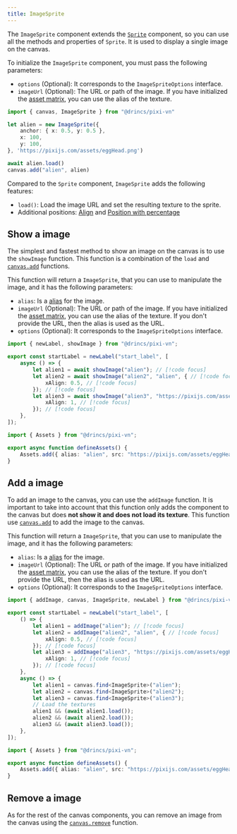 ```yaml
---
title: ImageSprite
---
```


The `ImageSprite` component extends the [`Sprite`](/start/canvas-components#base-components) component, so you can use all the methods and properties of `Sprite`. It is used to display a single image on the canvas.

To initialize the `ImageSprite` component, you must pass the following parameters:

* `options` (Optional): It corresponds to the `ImageSpriteOptions` interface.
* `imageUrl` (Optional): The URL or path of the image. If you have initialized the [asset matrix](/start/assets-management.md#initialize-the-asset-matrix-at-project-start), you can use the alias of the texture.

```ts
import { canvas, ImageSprite } from "@drincs/pixi-vn"

let alien = new ImageSprite({
    anchor: { x: 0.5, y: 0.5 },
    x: 100,
    y: 100,
}, 'https://pixijs.com/assets/eggHead.png')

await alien.load()
canvas.add("alien", alien)
```

Compared to the `Sprite` component, `ImageSprite` adds the following features:

* `load()`: Load the image URL and set the resulting texture to the sprite.
* Additional positions: [Align](/start/canvas-position.md) and [Position with percentage](/start/canvas-position.md)

## Show a image

The simplest and fastest method to show an image on the canvas is to use the `showImage` function. This function is a combination of the `load` and [`canvas.add`](/start/canvas-functions.md#add-a-canvas-component) functions.

This function will return a `ImageSprite`, that you can use to manipulate the image, and it has the following parameters:

* `alias`: Is a [alias](/start/canvas-alias.md) for the image.
* `imageUrl` (Optional): The URL or path of the image. If you have initialized the [asset matrix](/start/assets-management.md#initialize-the-asset-matrix-at-project-start), you can use the alias of the texture. If you don't provide the URL, then the alias is used as the URL.
* `options` (Optional): It corresponds to the `ImageSpriteOptions` interface.

```ts tab="labels/startLabel.ts"
import { newLabel, showImage } from "@drincs/pixi-vn";

export const startLabel = newLabel("start_label", [
    async () => {
        let alien1 = await showImage("alien"); // [!code focus]
        let alien2 = await showImage("alien2", "alien", { // [!code focus]
            xAlign: 0.5, // [!code focus]
        }); // [!code focus]
        let alien3 = await showImage("alien3", "https://pixijs.com/assets/eggHead.png", { // [!code focus]
            xAlign: 1, // [!code focus]
        }); // [!code focus]
    },
]);
```

```ts tab="utils/defineAssets.ts"
import { Assets } from "@drincs/pixi-vn";

export async function defineAssets() {
    Assets.add({ alias: "alien", src: "https://pixijs.com/assets/eggHead.png" });
}
```

<Sandbox
  template="m9q8zk"
  entry="/src/labels/startLabel.ts,/src/utils/assets-utility.ts"
/>

## Add a image

To add an image to the canvas, you can use the `addImage` function. It is important to take into account that this function only adds the component to the canvas but does **not show it and does not load its texture**. This function use [`canvas.add`](/start/canvas-functions.md#add-a-canvas-component) to add the image to the canvas.

This function will return a `ImageSprite`, that you can use to manipulate the image, and it has the following parameters:

* `alias`: Is a [alias](/start/canvas-alias.md) for the image.
* `imageUrl` (Optional): The URL or path of the image. If you have initialized the [asset matrix](/start/assets-management.md#initialize-the-asset-matrix-at-project-start), you can use the alias of the texture. If you don't provide the URL, then the alias is used as the URL.
* `options` (Optional): It corresponds to the `ImageSpriteOptions` interface.

```ts tab="labels/startLabel.ts"
import { addImage, canvas, ImageSprite, newLabel } from "@drincs/pixi-vn";

export const startLabel = newLabel("start_label", [
    () => {
        let alien1 = addImage("alien"); // [!code focus]
        let alien2 = addImage("alien2", "alien", { // [!code focus]
            xAlign: 0.5, // [!code focus]
        }); // [!code focus]
        let alien3 = addImage("alien3", "https://pixijs.com/assets/eggHead.png", { // [!code focus]
            xAlign: 1, // [!code focus]
        }); // [!code focus]
    },
    async () => {
        let alien1 = canvas.find<ImageSprite>("alien");
        let alien2 = canvas.find<ImageSprite>("alien2");
        let alien3 = canvas.find<ImageSprite>("alien3");
        // Load the textures
        alien1 && (await alien1.load());
        alien2 && (await alien2.load());
        alien3 && (await alien3.load());
    },
]);
```

```ts tab="utils/defineAssets.ts"
import { Assets } from "@drincs/pixi-vn";

export async function defineAssets() {
    Assets.add({ alias: "alien", src: "https://pixijs.com/assets/eggHead.png" });
}
```

<Sandbox
  template="5f3jcr"
  entry="/src/labels/startLabel.ts,/src/utils/assets-utility.ts"
/>

## Remove a image

As for the rest of the canvas components, you can remove an image from the canvas using the [`canvas.remove`](/start/canvas-functions#remove-a-canvas-component) function.
